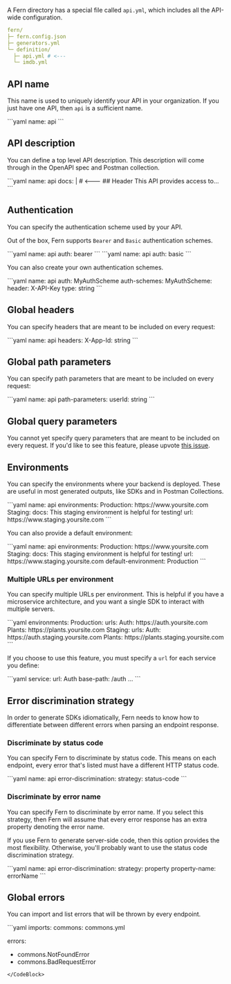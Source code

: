 A Fern directory has a special file called `api.yml`, which includes all the API-wide configuration.

```yaml
fern/
├─ fern.config.json
├─ generators.yml
└─ definition/
  ├─ api.yml # <---
  └─ imdb.yml
```

## API name

This name is used to uniquely identify your API in your organization. If you just have one API, then `api` is a sufficient name.

<CodeBlock title="api.yml">
```yaml
name: api
```
</CodeBlock>

## API description

You can define a top level API description. This description will come through in the OpenAPI spec and Postman collection.

<CodeBlock title="api.yml">
```yaml
name: api
docs: |  # <---
  ## Header
  This API provides access to...
```
</CodeBlock>

## Authentication

You can specify the authentication scheme used by your API.

Out of the box, Fern supports `Bearer` and `Basic` authentication schemes.

<CodeBlock title="api.yml">
```yaml
name: api
auth: bearer
```
</CodeBlock>

<CodeBlock title="api.yml">
```yaml
name: api
auth: basic
```
</CodeBlock>

You can also create your own authentication schemes.

<CodeBlock title="api.yml">
```yaml
name: api
auth: MyAuthScheme
auth-schemes:
  MyAuthScheme:
    header: X-API-Key
    type: string
```
</CodeBlock>

## Global headers

You can specify headers that are meant to be included on every request:

<CodeBlock title="api.yml">
```yaml
name: api
headers:
  X-App-Id: string
```
</CodeBlock>

## Global path parameters

You can specify path parameters that are meant to be included on every request:

<CodeBlock title="api.yml">
```yaml
name: api
path-parameters:
  userId: string
```
</CodeBlock>

## Global query parameters

You cannot yet specify query parameters that are meant to be included on every request. If you'd like to see this feature, please upvote [this issue](https://github.com/fern-api/fern/issues/2930).

## Environments

You can specify the environments where your backend is deployed. These are useful
in most generated outputs, like SDKs and in Postman Collections.

<CodeBlock title="api.yml">
```yaml
name: api
environments:
  Production: https://www.yoursite.com
  Staging:
    docs: This staging environment is helpful for testing!
    url: https://www.staging.yoursite.com
```
</CodeBlock>

You can also provide a default environment:

<CodeBlock title="api.yml">
```yaml
name: api
environments:
  Production: https://www.yoursite.com
    Staging:
      docs: This staging environment is helpful for testing!
      url: https://www.staging.yoursite.com
default-environment: Production
```
</CodeBlock>

### Multiple URLs per environment

You can specify multiple URLs per environment. This is helpful if you have a
microservice architecture, and you want a single SDK to interact with multiple
servers.

<CodeBlock title="api.yml">
```yaml
environments:
  Production:
    urls:
      Auth: https://auth.yoursite.com
      Plants: https://plants.yoursite.com
  Staging:
    urls:
      Auth: https://auth.staging.yoursite.com
      Plants: https://plants.staging.yoursite.com
```
</CodeBlock>

If you choose to use this feature, you must specify a `url` for each service you define:

<CodeBlock title="auth.yml">
```yaml
service:
  url: Auth
  base-path: /auth
  ...
```
</CodeBlock>

## Error discrimination strategy

In order to generate SDKs idiomatically, Fern needs to know how to differentiate
between different errors when parsing an endpoint response.

### Discriminate by status code

You can specify Fern to discriminate by status code. This means on each
endpoint, every error that's listed must have a different HTTP status code.

<CodeBlock title="api.yml">
```yaml
name: api
error-discrimination:
  strategy: status-code
```
</CodeBlock>

### Discriminate by error name

You can specify Fern to discriminate by error name. If you select this strategy,
then Fern will assume that every error response has an extra property denoting
the error name.

If you use Fern to generate server-side code, then this option provides
the most flexibility. Otherwise, you'll probably want to use the status code
discrimination strategy.

<CodeBlock title="api.yml">
```yaml
name: api
error-discrimination:
  strategy: property
  property-name: errorName
```
</CodeBlock>

## Global errors

You can import and list errors that will be thrown by every endpoint.

<CodeBlock title="api.yml">
```yaml
imports:
  commons: commons.yml

errors:
  - commons.NotFoundError
  - commons.BadRequestError
```
</CodeBlock>
